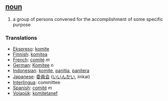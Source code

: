 == [[noun]] ==
# a group of persons convened for the accomplishment of some specific purpose

=== Translations ===
*[[Ekspreso]]: [[komite]]
*[[Finnish]]: [[komitea]]
*[[French]]: [[comité]] ''m''
*[[German]]: [[Komitee]] ''n''
*[[Indonesian]]: [[komite]], [[panitia]], [[panitera]]
*[[Japanese]]: [[委員会]] ([[いいんかい]], iinkai)
*[[Interlingua]]: committee
*[[Spanish]]: [[comité]] ''m''
*[[Volapük]]: [[komitetanef]]